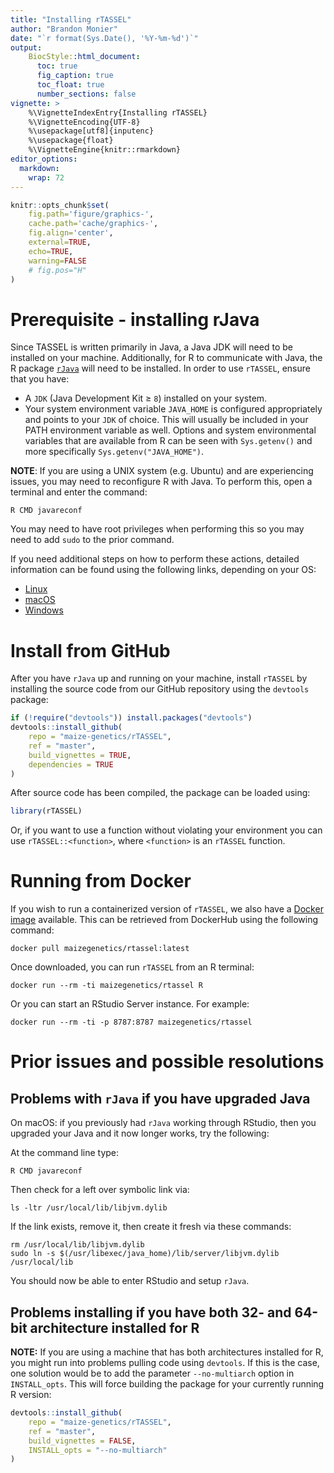 ```yaml
---
title: "Installing rTASSEL"
author: "Brandon Monier"
date: "`r format(Sys.Date(), '%Y-%m-%d')`"
output:
    BiocStyle::html_document:
      toc: true
      fig_caption: true
      toc_float: true
      number_sections: false
vignette: >
    %\VignetteIndexEntry{Installing rTASSEL}
    %\VignetteEncoding{UTF-8}
    %\usepackage[utf8]{inputenc}
    %\usepackage{float}
    %\VignetteEngine{knitr::rmarkdown}
editor_options: 
  markdown: 
    wrap: 72
---
```


```r
knitr::opts_chunk$set(
    fig.path='figure/graphics-',
    cache.path='cache/graphics-',
    fig.align='center',
    external=TRUE,
    echo=TRUE,
    warning=FALSE
    # fig.pos="H"
)
```

# Prerequisite - installing rJava

Since TASSEL is written primarily in Java, a Java JDK will need to be
installed on your machine. Additionally, for R to communicate with Java,
the R package [`rJava`](https://www.rforge.net/rJava/) will need to be
installed. In order to use `rTASSEL`, ensure that you have:

-   A `JDK` (Java Development Kit $\geq$ `8`) installed on your system.
-   Your system environment variable `JAVA_HOME` is configured
    appropriately and points to your `JDK` of choice. This will usually
    be included in your PATH environment variable as well. Options and
    system environmental variables that are available from R can be seen
    with `Sys.getenv()` and more specifically
    `Sys.getenv("JAVA_HOME")`.

**NOTE**: If you are using a UNIX system (e.g. Ubuntu) and are experiencing 
issues, you may need to reconfigure R with Java. To perform this, open a 
terminal and enter the command:

    R CMD javareconf

You may need to have root privileges when performing this so you may
need to add `sudo` to the prior command.

If you need additional steps on how to perform these actions, detailed
information can be found using the following links, depending on your
OS:

-   [Linux](https://datawookie.netlify.com/blog/2018/02/installing-rjava-on-ubuntu/)
-   [macOS](https://zhiyzuo.github.io/installation-rJava/)
-   [Windows](https://cimentadaj.github.io/blog/2018-05-25-installing-rjava-on-windows-10/installing-rjava-on-windows-10/)



# Install from GitHub

After you have `rJava` up and running on your machine, install `rTASSEL`
by installing the source code from our GitHub repository using the
`devtools` package:

```r
if (!require("devtools")) install.packages("devtools")
devtools::install_github(
    repo = "maize-genetics/rTASSEL",
    ref = "master",
    build_vignettes = TRUE,
    dependencies = TRUE
)
```

After source code has been compiled, the package can be loaded using:

```r
library(rTASSEL)
```

Or, if you want to use a function without violating your environment you
can use `rTASSEL::<function>`, where `<function>` is an `rTASSEL`
function.


# Running from Docker

If you wish to run a containerized version of `rTASSEL`, we also have a 
[Docker image](https://hub.docker.com/repository/docker/maizegenetics/rtassel)
available. This can be retrieved from DockerHub using the following command:

```
docker pull maizegenetics/rtassel:latest
```

Once downloaded, you can run `rTASSEL` from an R terminal:

```
docker run --rm -ti maizegenetics/rtassel R
```

Or you can start an RStudio Server instance. For example:

```
docker run --rm -ti -p 8787:8787 maizegenetics/rtassel
```



# Prior issues and possible resolutions

## Problems with `rJava` if you have upgraded Java

On macOS: if you previously had `rJava` working through RStudio, then
you upgraded your Java and it now longer works, try the following:

At the command line type:

    R CMD javareconf

Then check for a left over symbolic link via:

    ls -ltr /usr/local/lib/libjvm.dylib

If the link exists, remove it, then create it fresh via these commands:

    rm /usr/local/lib/libjvm.dylib
    sudo ln -s $(/usr/libexec/java_home)/lib/server/libjvm.dylib /usr/local/lib

You should now be able to enter RStudio and setup `rJava`.


## Problems installing if you have both 32- and 64-bit architecture installed for R

**NOTE:** If you are using a machine that has both architectures
installed for R, you might run into problems pulling code using
`devtools`. If this is the case, one solution would be to add the
parameter `--no-multiarch` option in `INSTALL_opts`. This will force
building the package for your currently running R version:

```r
devtools::install_github(
    repo = "maize-genetics/rTASSEL",
    ref = "master",
    build_vignettes = FALSE,
    INSTALL_opts = "--no-multiarch"
)
```


